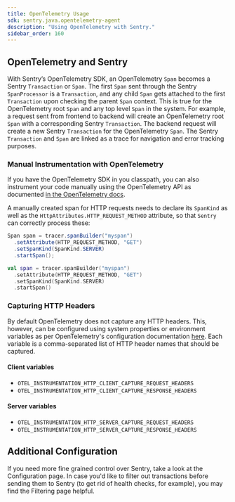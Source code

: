 ```yaml
---
title: OpenTelemetry Usage
sdk: sentry.java.opentelemetry-agent
description: "Using OpenTelemetry with Sentry."
sidebar_order: 160
---
```


## OpenTelemetry and Sentry

With Sentry’s OpenTelemetry SDK, an OpenTelemetry `Span` becomes a Sentry `Transaction` or `Span`. The first `Span` sent through the Sentry `SpanProcessor` is a `Transaction`, and any child `Span` gets attached to the first `Transaction` upon checking the parent `Span` context. This is true for the OpenTelemetry root `Span` and any top level `Span` in the system. For example, a request sent from frontend to backend will create an OpenTelemetry root `Span` with a corresponding Sentry `Transaction`. The backend request will create a new Sentry `Transaction` for the OpenTelemetry `Span`. The Sentry `Transaction` and `Span` are linked as a trace for navigation and error tracking purposes.

### Manual Instrumentation with OpenTelemetry

If you have the OpenTelemetry SDK in you classpath, you can also instrument your code manually using the OpenTelemetry API as documented [in the OpenTelemetry docs](https://opentelemetry.io/docs/languages/java/api/#span).

A manually created span for HTTP requests needs to declare its `SpanKind` as well as the `HttpAttributes.HTTP_REQUEST_METHOD` attribute, so that `Sentry` can correctly process these:

```java {tabTitle:Java}
Span span = tracer.spanBuilder("myspan")
  .setAttribute(HTTP_REQUEST_METHOD, "GET")
  .setSpanKind(SpanKind.SERVER)
  .startSpan();
```
```kotlin {tabTitle:Kotlin}
val span = tracer.spanBuilder("myspan")
  .setAttribute(HTTP_REQUEST_METHOD, "GET")
  .setSpanKind(SpanKind.SERVER)
  .startSpan()
```

### Capturing HTTP Headers

By default OpenTelemetry does not capture any HTTP headers. This, however, can be configured using system properties or environment variables as per OpenTelemetry's configuration documentation [here](https://opentelemetry.io/docs/zero-code/java/agent/instrumentation/http/#capturing-http-request-and-response-headers). Each variable is a comma-separated list of HTTP header names that should be captured.

#### Client variables

- `OTEL_INSTRUMENTATION_HTTP_CLIENT_CAPTURE_REQUEST_HEADERS`
- `OTEL_INSTRUMENTATION_HTTP_CLIENT_CAPTURE_RESPONSE_HEADERS`

#### Server variables

- `OTEL_INSTRUMENTATION_HTTP_SERVER_CAPTURE_REQUEST_HEADERS`
- `OTEL_INSTRUMENTATION_HTTP_SERVER_CAPTURE_RESPONSE_HEADERS`

## Additional Configuration

If you need more fine grained control over Sentry, take a look at the <PlatformLink to="/configuration/">Configuration page</PlatformLink>. In case you'd like to filter out transactions before sending them to Sentry (to get rid of health checks, for example), you may find the <PlatformLink to="/configuration/filtering/#filtering-transaction-events">Filtering page</PlatformLink> helpful.
